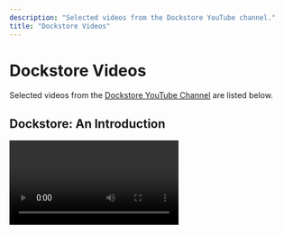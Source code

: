 ```yaml
---
description: "Selected videos from the Dockstore YouTube channel."
title: "Dockstore Videos"
---
```


# Dockstore Videos

Selected videos from the [Dockstore YouTube Channel](https://www.youtube.com/channel/UCFWNYqxQvVLAuZq8rdOSE4g) are listed below.

## Dockstore: An Introduction

<Video src="https://www.youtube.com/embed/1JWOVGzzgMc" />

Dockstore is a platform for sharing portable, container-based tools and workflows written in CWL, WDL, and Nextflow.

In this webinar, we will cover the basics of Dockstore, how it is useful for the community, and how to use it in your research. We will cover the fundamentals of finding workflows on the registry and provide examples of running them on sample data.

Slides are available [here](https://docs.google.com/presentation/d/1j4bB_bed5dJ36U3D5HQDHIewkpm_N5T-wSUlAAXj2VA/edit#slide=id.g7a57f04dce_0_151).

## Data Analysis on AnVIL - Use Cases

<Video src="https://www.youtube.com/embed/VE2J6-4wSNM" />

A presentation by Beth Sheets on Data Analysis on AnVIL - Use Cases, June 11, 2020. Slides are located [here](https://docs.google.com/presentation/d/12wykYlVHejSg2As1b83_ljkM8TRXpGQpwcWGmdUKrRU/edit#slide=id.p).

## Dockstore Fundamentals

<Video src="https://www.youtube.com/embed/shMr_Bd01Ko" />

This video is a hands-on workshop to train a beginner on the fundamental technologies used to create portable and reproducible workflows.

Viewers will learn how to use Docker for packaging software into containers, how to write analytical workflows in a descriptor language (CWL, WDL, or Nextflow), and how to publish these workflows on Dockstore for sharing with others.

We will cover basic Dockstore features such as running workflows using the Dockstore command-line interface and end with an overview of more advanced topics like best practices for workflows, publishing using DOIs, and sharing collections of workflows through organizations.

The main Dockstore site is at https://dockstore.org.

See further take-home materials at [https://docs.google.com/document/d/1q...](https://docs.google.com/document/d/1qdTPIubST156uO3IWOJChJ1FX40kXeIyhI6pZD5wLNA/edit).

See presentation slides at [https://docs.google.com/presentation/...](https://docs.google.com/presentation/d/1iXDZcP2Eln4hAHWqblmfV_cwABrt7ti9daf32h5nSIQ/edit).
